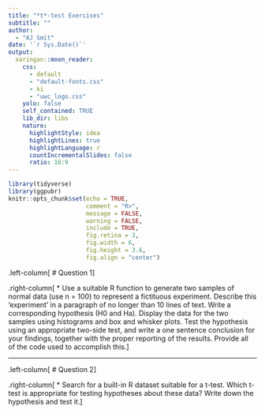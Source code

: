 ```yaml
---
title: "*t*-test Exercises"
subtitle: ""  
author: 
  - "AJ Smit"
date: '`r Sys.Date()`'
output:
  xaringan::moon_reader:
    css:
      - default
      - "default-fonts.css"
      - ki
      - "uwc_logo.css"
    yolo: false
    self_contained: TRUE  
    lib_dir: libs
    nature:
      highlightStyle: idea
      highlightLines: true
      highlightLanguage: r
      countIncrementalSlides: false
      ratio: 16:9
---
```


```r
library(tidyverse)
library(ggpubr)
knitr::opts_chunk$set(echo = TRUE,
                      comment = "R>",
                      message = FALSE,
                      warning = FALSE,
                      include = TRUE,
                      fig.retina = 3,
                      fig.width = 6,
                      fig.height = 3.6,
                      fig.align = "center")
```

.left-column[
# Question 1
]

.right-column[
* Use a suitable R function to generate two samples of normal data (use n = 100) to represent a fictituous experiment. Describe this 'experiment' in a paragraph of no longer than 10 lines of text. Write a corresponding hypothesis (H0 and Ha). Display the data for the two samples using histograms and box and whisker plots. Test the hypothesis using an appropriate two-side test, and write a one sentence conclusion for your findings, together with the proper reporting of the results. Provide all of the code used to accomplish this.
]

---

.left-column[
# Question 2
]

.right-column[
* Search for a built-in R dataset suitable for a t-test. Which t-test is appropriate for testing hypotheses about these data? Write down the hypothesis and test it.
]
